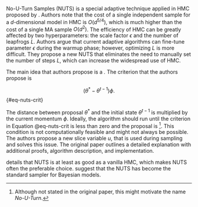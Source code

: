 No-U-Turn Samples (NUTS) is a special adaptive technique applied in HMC proposed by
\parencite{HoffmanGelman2011_NoUTurnSamplerAdaptively}. Authors note that the cost of a single independent sample for a
$d$-dimensional model in HMC is $O(d^{5/4})$, which is much higher than the cost of a single MA sample $O(d^2)$. The
efficiency of HMC can be greatly affected by two hyperparameters: the scale factor $\epsilon$ and the number of
leapfrogs $L$. Authors argue that current adaptive algorithms can fine-tune parameter $\epsilon$ during the warmup
phase; however, optimizing $L$ is more difficult. They propose a new NUTS that eliminates the need to manually set the
number of steps $L$, which can increase the widespread use of HMC.

The main idea that authors propose is a *\enquote{criterion to tell us when we have simulated the dynamics for long
enough, i.e., when simulating more steps would no longer increase the distance between the proposal $\theta^*$ and the
initial value of $\theta_{t-1}$}.* The criterion that the authors propose is

$$
(\theta^* - \theta^{t-1}) \phi.
$$ {#eq-nuts-crit}

The distance between proposal $\theta^*$ and the initial state $\theta^{t-1}$ is multiplied by the current momentum
$\phi$. Ideally, the algorithm should run until the criterion in Equation @eq-nuts-crit is less than zero and the
proposal is \enquote{coming back in a circle}[^nuts-circle]. This condition is not computationally feasible and might
not always be possible. The authors propose a new slice variable $u$, that is used during sampling and solves this
issue. The original paper outlines a detailed explanation with additional proofs, algorithm description, and
implementation.

[^nuts-circle]: Although not stated in the original paper, this might motivate the name *No-U-Turn*.

\parencite[Chap. 4.4]{HoffmanGelman2011_NoUTurnSamplerAdaptively} details that NUTS is at least as good as a vanilla
HMC, which makes NUTS often the preferable choice. \parencite{WuEtAl2018_FasterHamiltonianMonte} suggest that the NUTS
has become the standard sampler for Bayesian models.
